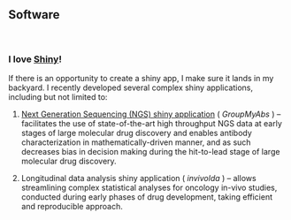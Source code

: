 <br>

## Software

<br>

### I love [Shiny](https://shiny.rstudio.com/)!  
If there is an opportunity to create a shiny app, I make sure it lands in my backyard. I recently developed several complex shiny applications, including but not limited to:

1. [Next Generation Sequencing (NGS) shiny application](GroupMyAbs_final.pdf) ( _GroupMyAbs_ ) – facilitates the use of state-of-the-art high throughput NGS data at early stages of large molecular drug discovery and enables antibody characterization in mathematically-driven manner, and as such decreases bias in decision making during the hit-to-lead stage of large molecular drug discovery. 

2. Longitudinal data analysis shiny application ( _invivolda_ ) – allows streamlining complex statistical analyses for oncology in-vivo studies, conducted during early phases of drug development, taking efficient and reproducible approach. 

